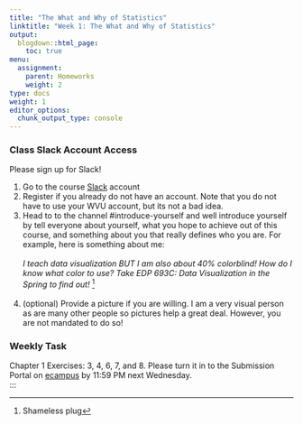 ```yaml
---
title: "The What and Why of Statistics"
linktitle: "Week 1: The What and Why of Statistics"
output:
  blogdown::html_page:
    toc: true
menu:
  assignment:
    parent: Homeworks
    weight: 2
type: docs
weight: 1
editor_options: 
  chunk_output_type: console
---
```


### Class Slack Account Access
Please sign up for Slack!

1. Go to the course [Slack](2020edp619.slack.com){target="_blank"} account
2. Register if you already do not have an account. Note that you do not have to use your WVU account, but its not a bad idea.
3. Head to to the channel #introduce-yourself and well introduce yourself by tell everyone about yourself, what you hope to achieve out of this course, and something about you that really defines who you are. For example, here is something about me:<br>
<br>
*I teach data visualization BUT I am also about 40% colorblind! How do I know what color to use? Take EDP 693C: Data Visualization in the Spring to find out!* ^[Shameless plug]<br><br>
4. (optional) Provide a picture if you are willing. I am a very visual person as are many other people so pictures help a great deal. However, you are not mandated to do so!


### Weekly Task
Chapter 1 Exercises: 3, 4, 6, 7, and 8. Please turn it in to the Submission Portal on [ecampus](https://ecampus.wvu.edu/){target="_blank"} by 11:59 PM next Wednesday.<br>
:::
